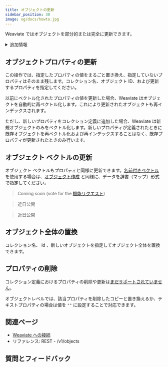 ```yaml
---
title: オブジェクトの更新
sidebar_position: 30
image: og/docs/howto.jpg
---
```





Weaviate ではオブジェクトを部分的または完全に更新できます。

<details>
  <summary>追加情報</summary>

  - 部分更新は、内部的には <SkipLink href="/weaviate/api/rest#tag/objects/patch/objects/%7BclassName%7D/%7Bid%7D">`PATCH` リクエストを `/v1/objects` REST API エンドポイントに送信</SkipLink> して実行されます。  
  - 完全更新は、内部的には <SkipLink href="/weaviate/api/rest#tag/objects/put/objects/%7BclassName%7D/%7Bid%7D">`PUT` リクエストを `/v1/objects` REST API エンドポイントに送信</SkipLink> して実行されます。  
  - `vector` プロパティを含む更新では、`text` プロパティがすべて [スキップ](../manage-collections/vector-config.mdx#property-level-settings) されていない限り、ベクトル埋め込みが再計算されます。  
  - オブジェクトを更新するには、コレクション名、ID、更新するプロパティを指定する必要があります。  
  - [マルチテナンシー](../concepts/data.md#multi-tenancy) コレクションの場合は、テナント名も指定する必要があります。詳細は [データ管理: マルチテナンシー操作](../manage-collections/multi-tenancy.mdx) を参照してください。  
  <br/>

  <RestObjectsCRUDClassnameNote/>

</details>

## オブジェクトプロパティの更新

この操作では、指定したプロパティの値をまるごと置き換え、指定していないプロパティはそのまま残します。コレクション名、オブジェクト ID、および更新するプロパティを指定してください。

以前にベクトル化されたプロパティの値を更新した場合、Weaviate はオブジェクトを自動的に再ベクトル化します。これにより更新されたオブジェクトも再インデックスされます。

ただし、新しいプロパティをコレクション定義に追加した場合、Weaviate は新規オブジェクトのみをベクトル化します。新しいプロパティが定義されたときに既存オブジェクトを再ベクトル化および再インデックスすることはなく、既存プロパティが更新されたときのみ行います。

<Tabs groupId="languages">
  <TabItem value="py" label="Python Client v4">
    <FilteredTextBlock
      text={PyCode}
      startMarker="# UpdateProps START"
      endMarker="# UpdateProps END"
      language="py"
    />
  </TabItem>
  <TabItem value="py3" label="Python Client v3">
    <FilteredTextBlock
      text={PyCodeV3}
      startMarker="# UpdateProps START"
      endMarker="# UpdateProps END"
      language="pyv3"
    />
  </TabItem>
  <TabItem value="js" label="JS/TS Client v3">
    <FilteredTextBlock
      text={TSCode}
      startMarker="// UpdateProps START"
      endMarker="// UpdateProps END"
      language="ts"
    />
  </TabItem>
  <TabItem value="js2" label="JS/TS Client v2">
    <FilteredTextBlock
      text={TSCodeLegacy}
      startMarker="// UpdateProps START"
      endMarker="// UpdateProps END"
      language="tsv2"
    />
  </TabItem>
  <TabItem value="java" label="Java">
    <FilteredTextBlock
      text={JavaCode}
      startMarker="// UpdateProps START"
      endMarker="// UpdateProps END"
      language="java"
    />
  </TabItem>
  <TabItem value="go" label="Go">
    <FilteredTextBlock
      text={GoCode}
      startMarker="// UpdateProps START"
      endMarker="// UpdateProps END"
      language="go"
    />
  </TabItem>
</Tabs>

## オブジェクト ベクトルの更新

オブジェクト ベクトルもプロパティと同様に更新できます。[名前付きベクトル](../config-refs/collections.mdx#named-vectors) を使用する場合は、[オブジェクト作成](./create.mdx#create-an-object-with-named-vectors) と同様に、データを辞書（マップ）形式で指定してください。

<Tabs groupId="languages">
  <TabItem value="py" label="Python Client v4">
    <FilteredTextBlock
      text={PyCode}
      startMarker="# UpdateVector START"
      endMarker="# UpdateVector END"
      language="py"
    />
  </TabItem>
  <TabItem value="py3" label="Python Client v3">
    <FilteredTextBlock
      text={PyCodeV3}
      startMarker="# UpdateVector START"
      endMarker="# UpdateVector END"
      language="pyv3"
    />
  </TabItem>

  <TabItem value="js" label="JS/TS Client v3">
    <FilteredTextBlock
      text={TSCode}
      startMarker="// UpdateVector START"
      endMarker="// UpdateVector END"
      language="ts"
    />
  </TabItem>

  <TabItem value="js2" label="JS/TS Client v2">

  > Coming soon (vote for the [機能リクエスト](https://github.com/weaviate/typescript-client/issues/64))

  </TabItem>

  <TabItem value="java" label="Java">

  > 近日公開

  </TabItem>

  <TabItem value="go" label="Go">

  > 近日公開

  </TabItem>
</Tabs>




## オブジェクト全体の置換

コレクション名、 id 、新しいオブジェクトを指定してオブジェクト全体を置換できます。

<Tabs groupId="languages">
  <TabItem value="py" label="Python Client v4">
    <FilteredTextBlock
      text={PyCode}
      startMarker="# Replace START"
      endMarker="# Replace END"
      language="py"
    />
  </TabItem>
  <TabItem value="py3" label="Python Client v3">
    <FilteredTextBlock
      text={PyCodeV3}
      startMarker="# Replace START"
      endMarker="# Replace END"
      language="pyv3"
    />
  </TabItem>

  <TabItem value="js" label="JS/TS Client v3">
    <FilteredTextBlock
      text={TSCode}
      startMarker="// Replace START"
      endMarker="// Replace END"
      language="ts"
    />
  </TabItem>

  <TabItem value="js2" label="JS/TS Client v2">
    <FilteredTextBlock
      text={TSCodeLegacy}
      startMarker="// Replace START"
      endMarker="// Replace END"
      language="tsv2"
    />
  </TabItem>

  <TabItem value="java" label="Java">
    <FilteredTextBlock
      text={JavaCode}
      startMarker="// Replace START"
      endMarker="// Replace END"
      language="java"
    />
  </TabItem>

  <TabItem value="go" label="Go">
    <FilteredTextBlock
      text={GoCode}
      startMarker="// Replace START"
      endMarker="// Replace END"
      language="go"
    />
  </TabItem>
</Tabs>


## プロパティの削除

コレクション定義におけるプロパティの削除や更新は[まだサポートされていません](https://github.com/weaviate/weaviate/issues/2848)。

オブジェクトレベルでは、該当プロパティを削除したコピーと置き換えるか、テキストプロパティの場合は値を `""` に設定することで対応できます。

<Tabs groupId="languages">
  <TabItem value="py" label="Python Client v4">
    <FilteredTextBlock
      text={PyCode}
      startMarker="# DelProps START"
      endMarker="# DelProps END"
      language="py"
    />
  </TabItem>
  <TabItem value="py3" label="Python Client v3">
    <FilteredTextBlock
      text={PyCodeV3}
      startMarker="# DelProps START"
      endMarker="# DelProps END"
      language="pyv3"
    />
  </TabItem>

  <TabItem value="js" label="JS/TS Client v3">
    <FilteredTextBlock
      text={TSCode}
      startMarker="// DelProps START"
      endMarker="// DelProps END"
      language="ts"
    />
  </TabItem>

  <TabItem value="js2" label="JS/TS Client v2">
    <FilteredTextBlock
      text={TSCodeLegacy}
      startMarker="// DelProps START"
      endMarker="// DelProps END"
      language="tsv2"
    />
  </TabItem>

  <TabItem value="java" label="Java">
    <FilteredTextBlock
      text={JavaCode}
      startMarker="// DelProps START"
      endMarker="// DelProps END"
      language="java"
    />
  </TabItem>

  <TabItem value="go" label="Go">
    <FilteredTextBlock
      text={GoCode}
      startMarker="// DelProps START"
      endMarker="// DelProps END"
      language="go"
    />
  </TabItem>
</Tabs>

## 関連ページ

- [Weaviate への接続](/weaviate/connections/index.mdx)
- <SkipLink href="/weaviate/api/rest#tag/objects/put/objects/%7BclassName%7D/%7Bid%7D">リファレンス: REST - /v1/objects</SkipLink>


## 質問とフィードバック


<DocsFeedback/>

